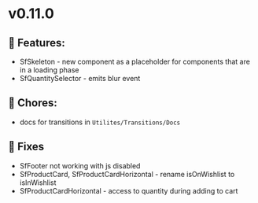 
<Meta title="Releases/v0.11.0 - Latest/Change log" />

# v0.11.0

## 🚀 Features:

- SfSkeleton - new component as a placeholder for components that are in a loading phase
- SfQuantitySelector - emits blur event

## 🧹 Chores:

- docs for transitions in `Utilites/Transitions/Docs`

## 🐛 Fixes

- SfFooter not working with js disabled
- SfProductCard, SfProductCardHorizontal - rename isOnWishlist to isInWishlist
- SfProductCardHorizontal - access to quantity during adding to cart
